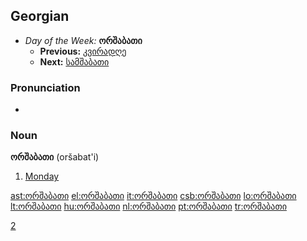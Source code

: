 ==Georgian==
*''Day of the Week:'' '''ორშაბათი'''
**'''Previous:''' [[კვირადღე]]
**'''Next:''' [[სამშაბათი]]

===Pronunciation===
*{{audio|ka-ორშაბათი.ogg|Audio (GE)}}

===Noun===
'''ორშაბათი''' (oršabat'i)

# [[Monday]]

[[Category:ka:Days of the week|2]]

[[ast:ორშაბათი]]
[[el:ორშაბათი]]
[[it:ორშაბათი]]
[[csb:ორშაბათი]]
[[lo:ორშაბათი]]
[[lt:ორშაბათი]]
[[hu:ორშაბათი]]
[[nl:ორშაბათი]]
[[pt:ორშაბათი]]
[[tr:ორშაბათი]]